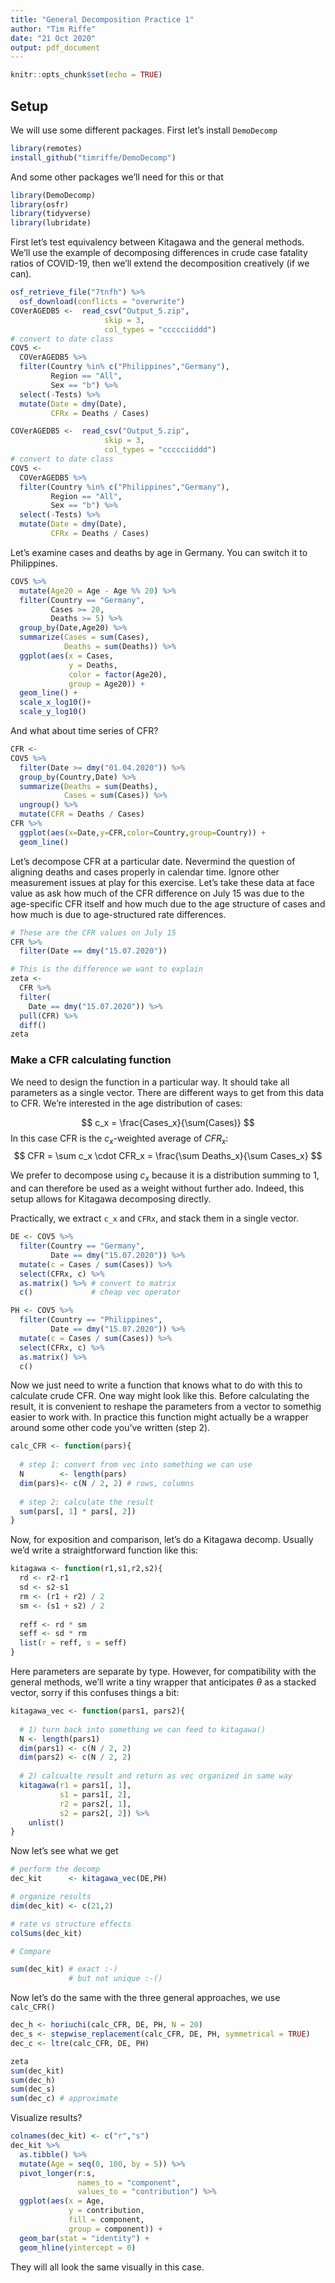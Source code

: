 ```yaml
---
title: "General Decomposition Practice 1"
author: "Tim Riffe"
date: "21 Oct 2020"
output: pdf_document
---
```


```r
knitr::opts_chunk$set(echo = TRUE)
```

## Setup

We will use some different packages. First let's install `DemoDecomp`

```r
library(remotes)
install_github("timriffe/DemoDecomp")
```

And some other packages we'll need for this or that

```r
library(DemoDecomp)
library(osfr)
library(tidyverse)
library(lubridate)
```


First let's test equivalency between Kitagawa and the general methods. We'll use the example of decomposing differences in crude case fatality ratios of COVID-19, then we'll extend the decomposition creatively (if we can).

```r
osf_retrieve_file("7tnfh") %>%
  osf_download(conflicts = "overwrite") 
COVerAGEDB5 <-  read_csv("Output_5.zip",
                     skip = 3,
                     col_types = "ccccciiddd")
# convert to date class
COV5 <- 
  COVerAGEDB5 %>% 
  filter(Country %in% c("Philippines","Germany"),
         Region == "All",
         Sex == "b") %>% 
  select(-Tests) %>% 
  mutate(Date = dmy(Date),
         CFRx = Deaths / Cases)

```

```r
COVerAGEDB5 <-  read_csv("Output_5.zip",
                     skip = 3,
                     col_types = "ccccciiddd")
# convert to date class
COV5 <- 
  COVerAGEDB5 %>% 
  filter(Country %in% c("Philippines","Germany"),
         Region == "All",
         Sex == "b") %>% 
  select(-Tests) %>% 
  mutate(Date = dmy(Date),
         CFRx = Deaths / Cases)
```

Let's examine cases and deaths by age in Germany. You can switch it to Philippines.

```r
COV5 %>% 
  mutate(Age20 = Age - Age %% 20) %>% 
  filter(Country == "Germany",
         Cases >= 20,
         Deaths >= 5) %>% 
  group_by(Date,Age20) %>% 
  summarize(Cases = sum(Cases),
            Deaths = sum(Deaths)) %>% 
  ggplot(aes(x = Cases,
             y = Deaths,
             color = factor(Age20),
             group = Age20)) +
  geom_line() + 
  scale_x_log10()+
  scale_y_log10()
```

And what about time series of CFR?

```r
CFR <-
COV5 %>% 
  filter(Date >= dmy("01.04.2020")) %>% 
  group_by(Country,Date) %>% 
  summarize(Deaths = sum(Deaths),
            Cases = sum(Cases)) %>% 
  ungroup() %>% 
  mutate(CFR = Deaths / Cases) 
CFR %>% 
  ggplot(aes(x=Date,y=CFR,color=Country,group=Country)) + 
  geom_line()
```

Let's decompose CFR at a particular date. Nevermind the question of aligning deaths and cases properly in calendar time. Ignore other measurement issues at play for this exercise. Let's take these data at face value as ask how much of the CFR difference on July 15 was due to the age-specific CFR itself and how much due to the age structure of cases and how much is due to age-structured rate differences.

```r
# These are the CFR values on July 15
CFR %>% 
  filter(Date == dmy("15.07.2020")) 

# This is the difference we want to explain
zeta <-
  CFR %>% 
  filter(
    Date == dmy("15.07.2020")) %>% 
  pull(CFR) %>% 
  diff()
zeta
```

### Make a CFR calculating function

We need to design the function in a particular way. It should take all parameters as a single vector. There are different ways to get from this data to CFR. We're interested in the age distribution of cases:

$$
c_x = \frac{Cases_x}{\sum(Cases)}
$$
In this case CFR is the $c_x$-weighted average of $CFR_x$:
$$
CFR = \sum c_x \cdot CFR_x = \frac{\sum Deaths_x}{\sum Cases_x}
$$

We prefer to decompose using $c_x$ because it is a distribution summing to 1, and can therefore be used as a weight without further ado. Indeed, this setup allows for Kitagawa decomposing directly.

Practically, we extract `c_x` and `CFRx`, and stack them in a single vector.
```r
DE <- COV5 %>% 
  filter(Country == "Germany",
         Date == dmy("15.07.2020")) %>% 
  mutate(c = Cases / sum(Cases)) %>% 
  select(CFRx, c) %>% 
  as.matrix() %>% # convert to matrix
  c()             # cheap vec operator 

PH <- COV5 %>% 
  filter(Country == "Philippines",
         Date == dmy("15.07.2020")) %>% 
  mutate(c = Cases / sum(Cases)) %>% 
  select(CFRx, c) %>% 
  as.matrix() %>% 
  c()
```

Now we just need to write a function that knows what to do with this to calculate crude CFR. One way might look like this. Before calculating the result, it is convenient to reshape the parameters from a vector to somethig easier to work with. In practice this function might actually be a wrapper around some other code you've written (step 2).

```r
calc_CFR <- function(pars){
  
  # step 1: convert from vec into something we can use
  N        <- length(pars)
  dim(pars)<- c(N / 2, 2) # rows, columns
  
  # step 2: calculate the result
  sum(pars[, 1] * pars[, 2]) 
}
```

Now, for exposition and comparison, let's do a Kitagawa decomp. Usually we'd write a straightforward function like this:

```r
kitagawa <- function(r1,s1,r2,s2){
  rd <- r2-r1
  sd <- s2-s1
  rm <- (r1 + r2) / 2
  sm <- (s1 + s2) / 2
  
  reff <- rd * sm
  seff <- sd * rm
  list(r = reff, s = seff)
}
```

Here parameters are separate by type. However, for compatibility with the general methods, we'll write a tiny wrapper that anticipates $\theta$ as a stacked vector, sorry if this confuses things a bit:

```r
kitagawa_vec <- function(pars1, pars2){
  
  # 1) turn back into something we can feed to kitagawa()
  N <- length(pars1)
  dim(pars1) <- c(N / 2, 2)
  dim(pars2) <- c(N / 2, 2)
  
  # 2) calcualte result and return as vec organized in same way
  kitagawa(r1 = pars1[, 1],
           s1 = pars1[, 2],
           r2 = pars2[, 1],
           s2 = pars2[, 2]) %>% 
    unlist()
}
```

Now let's see what we get

```r
# perform the decomp
dec_kit      <- kitagawa_vec(DE,PH)

# organize results
dim(dec_kit) <- c(21,2)

# rate vs structure effects
colSums(dec_kit)

# Compare

sum(dec_kit) # exact :-)
             # but not unique :-()
```

Now let's do the same with the three general approaches, we use `calc_CFR()`

```r

dec_h <- horiuchi(calc_CFR, DE, PH, N = 20)
dec_s <- stepwise_replacement(calc_CFR, DE, PH, symmetrical = TRUE)
dec_c <- ltre(calc_CFR, DE, PH)

zeta
sum(dec_kit)
sum(dec_h)
sum(dec_s)
sum(dec_c) # approximate
```

Visualize results?

```r
colnames(dec_kit) <- c("r","s")
dec_kit %>% 
  as.tibble() %>% 
  mutate(Age = seq(0, 100, by = 5)) %>% 
  pivot_longer(r:s,
               names_to = "component",
               values_to = "contribution") %>% 
  ggplot(aes(x = Age,
             y = contribution, 
             fill = component, 
             group = component)) + 
  geom_bar(stat = "identity") + 
  geom_hline(yintercept = 0)
```

They will all look the same visually in this case.




